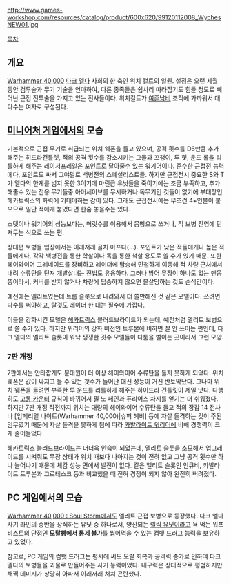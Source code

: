 {{{+1 '''Wyches'''}}}

http://www.games-workshop.com/resources/catalog/product/600x620/99120112008_WychesNEW01.jpg

[[목차]]

== 개요 ==
[[Warhammer 40,000]] [[다크 엘다]] 사회의 한 축인 위치 컬트의 일원. 설정은 오랜 세월 동안 검투술과 무기 기술을 연마하여, 다른 종족들은 쉽사리 따라잡기도 힘들 정도로 빼어난 근접 전투술을 가지고 있는 전사들이다. 위치컬트가 [[여존남비]] 조직에 가까워서 대다수는 여자로 구성된다.

== [[미니어처 게임]]에서의 모습 ==
기본적으로 근접 무기로 취급되는 위치 웨폰을 들고 있으며, 공격 횟수를 D6만큼 추가해주는 히드라건틀렛, 적의 공격 횟수를 감소시키는 그물과 꼬챙이, 투 힛, 운드 롤을 리롤하게 해주는 레이저프레일은 포인트로 달아줄수 있는 워기어이다. 준수한 근접전 능력에다, 포인트도 싸서 그야말로 백병전의 스폐셜리스트들. 하지만 근접전시 중요한 S와 T가 엘다의 한계를 넘지 못한 3이기에 마린급 유닛들을 죽이기에는 조금 부족하고, 추가해줄수 있는 전용 무기들중 아머세이브를 무시하거나 독무기인 것들이 없기에 부대장인 헤카트릭스의 화력에 기대야하는 감이 있다. 그래도 근접전시에는 무조건 4+인불이 붙으므로 일단 적에게 붙였다면 한숨 놓을수는 있다.

스탯이나 워기어의 성능보다는, 머릿수를 이용해서 몸빵으로 쓰거나, 적 보병 진영에 던져두는 식으로 쓰는 편. 

상대편 보병들 입장에서는 이래저래 골치 아프다(…). 포인트가 낮은 적들에게나 높은 적들에게나, 각각 백병전을 통한 학살이나 독을 통한 척살 용도로 쓸 수가 있기 때문. 또한 헤이와이어 그레네이드를 장비하고 레이더에 탑승해 민첩하게 이동해 적 차량 근처에서 내려 수류탄을 던져 개발살내는 전법도 유용하다. 그러나 방어 무장이 하나도 없는 맨몸뚱이라서, 커버를 받지 않거나 차량에 탑승하지 않으면 몰살당하는 것도 순식간이다.

예전에는 엘리트였는데 트룹 슬롯으로 내려와서 더 쓸만해진 것 같은 모델이다. 쓰려면 다수를 써야하고, 탈것도 레이더 한 대는 필수에 가깝다.

이들을 강화시킨 모델은 [[헤카트릭스]] 블러드브라이드가 되는데, 예전처럼 엘리트 보병으로 쓸 수가 있다. 하지만 워리어의 강화 버전인 트루본에 비하면 잘 안 쓰이는 편인데, 다크 엘다의 엘리트 슬롯이 워낙 쟁쟁한 굇수 모델들이 다툼을 벌이는 곳이라서 그런 모양.

=== 7판 개정 ===
7판에서는 안타깝게도 분대원이 더 이상 헤이와이어 수류탄을 들지 못하게 되었다. 위치 웨폰은 값이 싸지고 들 수 있는 갯수가 늘어난 대신 성능이 거진 반토막났다. 그나마 위치 웨폰을 들려면 부족한 투 운드를 리롤하게 해주는 하이드라 건틀릿이 제일 낫다. 다행히도 [[고통 카운터]] 규칙이 바뀌어서 필 노 페인과 퓨리어스 차지를 얻기는 더 쉬워졌다. 하지만 7판 개정 직전까지 위치는 대량의 헤이와이어 수류탄을 들고 적의 장갑 14 전차나 [임페리얼 나이트(Warhammer 40,000)|슈퍼 헤비] 등에 자살 돌격하는 것이 주된 임무였기 때문에 자살 돌격을 못하게 됨에 따라 [[카발라이트 워리어]]에 비해 경쟁력이 크게 줄어들었다.

헤카트릭스 블러드브라이드는 더더욱 안습이 되었는데, 엘리트 슬롯을 소모해서 업그레이드를 시켜줘도 무장 상태가 위치 때보다 나아지는 것이 전혀 없고 그냥 공격 횟수만 하나 늘어나기 때문에 체감 성능 면에서 발전이 없다. 같은 엘리트 슬롯인 인큐비, 카발라이트 트루본과 그로테스크 등과 비교했을 때 전혀 경쟁이 되지 않아 완전히 버려졌다.

== PC 게임에서의 모습 ==
[[Warhammer 40,000 : Soul Storm]]에서도 엘리트 근접 보병으로 등장했다. 다크 엘다 사기 라인의 중반을 장식하는 유닛 중 하나로서, 양산되는 [[렐릭 유닛]]이라고 욕 먹는 워프 비스트의 단점인 '''모랄빵에서 통제 불가'''를 씹어먹을 수 있는 컴뱃 드러그 능력을 보유하고 있었다. 

참고로, PC 게임의 컴뱃 드러그는 평시에 써도 모랄 회복과 공격력 증가로 인하여 다크 엘다의 보병들을 괴물로 만들어주는 사기 능력이었다. 내구력은 상대적으로 평범하지만 채찍 데미지가 상당히 아파서 이래저래 처치 곤란했다.
